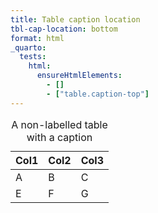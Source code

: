 ```yaml
---
title: Table caption location
tbl-cap-location: bottom
format: html
_quarto:
  tests:
    html:
      ensureHtmlElements:
        - []
        - ["table.caption-top"]
---
```


| Col1 | Col2 | Col3 |
|------|------|------|
| A    | B    | C    |
| E    | F    | G    |

: A non-labelled table with a caption
